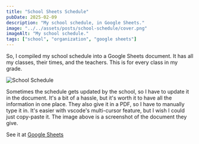 ```yaml
---
title: "School Sheets Schedule"
pubDate: 2025-02-09
description: "My school schedule, in Google Sheets."
image: "../../assets/posts/school-schedule/cover.png"
imageAlt: "My school schedule."
tags: ["school", "organization", "google sheets"]
---
```


So, I compiled my school schedule into a Google Sheets document. It has all my classes, their times, and the teachers. This is for every class in my grade.

![School Schedule](../../assets/posts/school-schedule/cover.png)

Sometimes the schedule gets updated by the school, so I have to update it in the document. It's a bit of a hassle, but it's worth it to have all the information in one place. They also give it
in a PDF, so I have to manually type it in. It's easier with vscode's multi-cursor feature, but I wish I could just copy-paste it. The image above is a screenshot of the document they give.

See it at [Google Sheets](https://docs.google.com/spreadsheets/d/1ZUvf3bl6fCPauUt-HUzZ16VEG7wWCiuffc4Grwypm_o/edit?usp=sharing)
